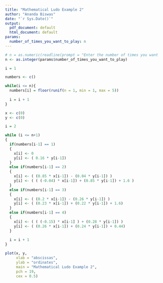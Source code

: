 ```yaml
---
title: "Mathematical Ludo Example 2"
author: "Ananda Biswas"
date: "`r Sys.Date()`"
output:
  pdf_document: default
  html_document: default
params:
  number_of_times_you_want_to_play: n
---
```


```r
# n = as.numeric(readline(prompt = "Enter the number of times you want to play = "))
n <- as.integer(params$number_of_times_you_want_to_play)
```


```r
i = 1

numbers <- c()

while(i <= n){
  numbers[i] = floor(runif(n = 1, min = 1, max = 5))
  
  i = i + 1
}
```


```r
x <- c(0)
y <- c(0)

i = 2

while (i <= n+1) 
{
  if(numbers[i-1] == 1)
  {
    x[i] <- 0
    y[i] <- ( 0.16 * y[i-1])
  }
  else if(numbers[i-1] == 2)
  {
    x[i] <- ( (0.85 * x[i-1]) - (0.04 * y[i-1]) )
    y[i] <- ( ( (-0.04) * x[i-1]) + (0.85 * y[i-1]) + 1.6 )
  }
  else if(numbers[i-1] == 3)
  {
    x[i] <- ( (0.2 * x[i-1]) - (0.26 * y[i-1]) )
    y[i] <- ( (0.23 * x[i-1]) + (0.22 * y[i-1]) + 1.6)
  }
  else if(numbers[i-1] == 4)
  {
    x[i] <- ( ( (-0.15) * x[i-1] ) + (0.28 * y[i-1]) )
    y[i] <- ( (0.26 * x[i-1]) + (0.24 * y[i-1]) + 0.44)
  }
  
  i = i + 1
}
```


```r
plot(x, y,
     xlab = "abscissas",
     ylab = "ordinates",
     main = "Mathematical Ludo Example 2",
     pch = 19,
     cex = 0.5)
```